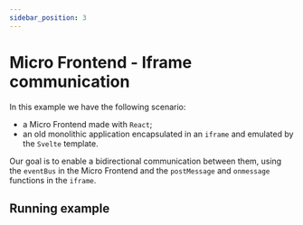```yaml
---
sidebar_position: 3
---
```

# Micro Frontend - Iframe communication

In this example we have the following scenario:

- a Micro Frontend made with `React`;
- an old monolithic application encapsulated in an `iframe` and emulated by the `Svelte` template.

Our goal is to enable a bidirectional communication between them, using the `eventBus` in the Micro Frontend and the `postMessage` and `onmessage` functions in the `iframe`.

## Running example


<OrchyAdapter />